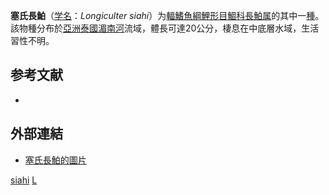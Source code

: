 {{Speciesbox
| taxon = Longiculter siahi
| binomial_authority = [[Fowler|Fowler]], 1937
| status = DD
| status_system = IUCN3.1
}}

'''塞氏長鮊'''（[[学名|学名]]：''Longiculter siahi''）为[[輻鰭魚綱|輻鰭魚綱]][[鯉形目|鯉形目]][[鯝科|鯝科]][[長鮊属|長鮊属]]的其中一[[種|種]]。該物種分布於[[亞洲|亞洲]][[泰國|泰國]][[湄南河|湄南河]]流域，體長可達20公分，棲息在中底層水域，生活習性不明。

== 参考文献 ==
*{{FishBase_species|genus=Longiculter|species=siahi|year=2012|month=1}}

==外部連結==
* [http://fishbase.org/Photos/ThumbnailsSummary.php?ID=27039 塞氏長鮊的圖片] {{Wayback|url=http://fishbase.org/Photos/ThumbnailsSummary.php?ID=27039 |date=20160305045709 }}

{{鯉形目小作品}}
{{Taxonbar}}
[[Category:長鮊属|siahi]]
[[Category:1937年描述的鱼类|L]]